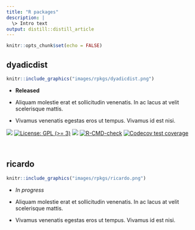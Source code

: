 ```yaml
---
title: "R packages"
description: |
  \> Intro text
output: distill::distill_article
---
```


```r
knitr::opts_chunk$set(echo = FALSE)
```


<!-- Vivamus venenatis egestas eros ut tempus. Vivamus id est nisi. Aliquam molestie erat et sollicitudin venenatis. In ac lacus at velit scelerisque mattis. -->

<!-- Vivamus venenatis egestas eros ut tempus. Vivamus id est nisi. Aliquam molestie erat et sollicitudin venenatis. In ac lacus at velit scelerisque mattis. -->

<!-- ::: {.floatting} -->

<!-- ```{r out.width='30%', out.extra='style="float:right; padding:10px"'} -->
<!-- knitr::include_graphics("jvieroe.png") -->
<!-- ``` -->

<!-- Vivamus venenatis egestas eros ut tempus. Vivamus id est nisi. Aliquam molestie erat et sollicitudin venenatis. In ac lacus at velit scelerisque mattis. -->
<!-- ::: -->

## dyadicdist 

::: {.floatting}

```r
knitr::include_graphics("images/rpkgs/dyadicdist.png")
```

* **Released** &ensp; <i class="fa fa-check"></i> 

* Aliquam molestie erat et sollicitudin venenatis. In ac lacus at velit scelerisque mattis.

* Vivamus venenatis egestas eros ut tempus. Vivamus id est nisi. 

[![](https://img.shields.io/badge/lifecycle-experimental-orange.svg)](https://lifecycle.r-lib.org/articles/stages.html#experimental)
[![License: GPL (>=
3)](https://img.shields.io/badge/license-GPL%20(%3E=%203)-blue.svg)](https://cran.r-project.org/web/licenses/GPL%20(%3E=%203))
[![](https://img.shields.io/badge/devel%20version-0.3.1-dodgerblue.svg)](https://github.com/jvieroe/dyadicdist)
[![R-CMD-check](https://github.com/jvieroe/dyadicdist/workflows/R-CMD-check/badge.svg)](https://github.com/jvieroe/dyadicdist/actions)
[![Codecov test
coverage](https://codecov.io/gh/jvieroe/dyadicdist/branch/main/graph/badge.svg)](https://app.codecov.io/gh/jvieroe/dyadicdist?branch=main)

:::

<br>

## ricardo 

::: {.floatting}

```r
knitr::include_graphics("images/rpkgs/ricardo.png")
```

* *In progress* &ensp; <i class="fa fa-spinner fa-spin"></i> 

* Aliquam molestie erat et sollicitudin venenatis. In ac lacus at velit scelerisque mattis.

* Vivamus venenatis egestas eros ut tempus. Vivamus id est nisi. 

:::

